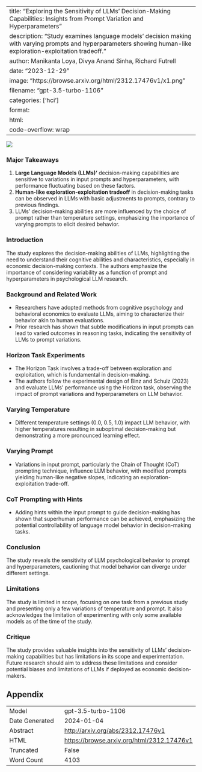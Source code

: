 
---
title: "Exploring the Sensitivity of LLMs' Decision-Making Capabilities: Insights from Prompt Variation and Hyperparameters"
description: "Study examines language models' decision making with varying prompts and hyperparameters showing human-like exploration-exploitation tradeoff."
author: Manikanta Loya, Divya Anand Sinha, Richard Futrell
date: "2023-12-29"
image: "https://browse.arxiv.org/html/2312.17476v1/x1.png"
filename: "gpt-3.5-turbo-1106"
categories: ['hci']
format:
  html:
    code-overflow: wrap
---

![](https://browse.arxiv.org/html/2312.17476v1/x1.png)

### Major Takeaways
1. **Large Language Models (LLMs)'** decision-making capabilities are sensitive to variations in input prompts and hyperparameters, with performance fluctuating based on these factors.
2. **Human-like exploration-exploitation tradeoff** in decision-making tasks can be observed in LLMs with basic adjustments to prompts, contrary to previous findings.
3. LLMs' decision-making abilities are more influenced by the choice of prompt rather than temperature settings, emphasizing the importance of varying prompts to elicit desired behavior.

### Introduction
The study explores the decision-making abilities of LLMs, highlighting the need to understand their cognitive abilities and characteristics, especially in economic decision-making contexts. The authors emphasize the importance of considering variability as a function of prompt and hyperparameters in psychological LLM research.

### Background and Related Work
- Researchers have adopted methods from cognitive psychology and behavioral economics to evaluate LLMs, aiming to characterize their behavior akin to human evaluations.
- Prior research has shown that subtle modifications in input prompts can lead to varied outcomes in reasoning tasks, indicating the sensitivity of LLMs to prompt variations.

### Horizon Task Experiments
- The Horizon Task involves a trade-off between exploration and exploitation, which is fundamental in decision-making.
- The authors follow the experimental design of Binz and Schulz (2023) and evaluate LLMs' performance using the Horizon task, observing the impact of prompt variations and hyperparameters on LLM behavior.

### Varying Temperature
- Different temperature settings (0.0, 0.5, 1.0) impact LLM behavior, with higher temperatures resulting in suboptimal decision-making but demonstrating a more pronounced learning effect.

### Varying Prompt
- Variations in input prompt, particularly the Chain of Thought (CoT) prompting technique, influence LLM behavior, with modified prompts yielding human-like negative slopes, indicating an exploration-exploitation trade-off.

### CoT Prompting with Hints
- Adding hints within the input prompt to guide decision-making has shown that superhuman performance can be achieved, emphasizing the potential controllability of language model behavior in decision-making tasks.

### Conclusion
The study reveals the sensitivity of LLM psychological behavior to prompt and hyperparameters, cautioning that model behavior can diverge under different settings.

### Limitations
The study is limited in scope, focusing on one task from a previous study and presenting only a few variations of temperature and prompt. It also acknowledges the limitation of experimenting with only some available models as of the time of the study.

### Critique
The study provides valuable insights into the sensitivity of LLMs' decision-making capabilities but has limitations in its scope and experimentation. Future research should aim to address these limitations and consider potential biases and limitations of LLMs if deployed as economic decision-makers.

## Appendix

|          |          |
|----------|----------|
| Model     | gpt-3.5-turbo-1106       |
| Date Generated     | 2024-01-04       |
| Abstract | [http://arxiv.org/abs/2312.17476v1](http://arxiv.org/abs/2312.17476v1)        |
| HTML     | [https://browse.arxiv.org/html/2312.17476v1](https://browse.arxiv.org/html/2312.17476v1)       |
| Truncated       | False       |
| Word Count       | 4103       |